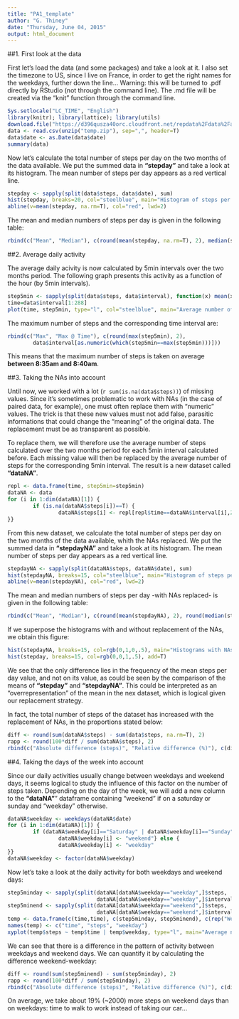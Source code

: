 ```yaml
---
title: "PA1_template"
author: "G. Thiney"
date: "Thursday, June 04, 2015"
output: html_document
---
```


##1. First look at the data

First let's load the data (and some packages) and take a look at it. I also set the timezone to US, since I live on France, in order to get the right names for the weekdays, further down the line... Warning: this will be turned to .pdf directly by RStudio (not through the command line). The .md file will be created via the "knit" function through the command line.

```r
Sys.setlocale("LC_TIME", "English")
library(knitr); library(lattice); library(utils)
download.file("https://d396qusza40orc.cloudfront.net/repdata%2Fdata%2Factivity.zip", "temp.zip", method="wininet")
data <- read.csv(unzip("temp.zip"), sep=",", header=T)
data$date <- as.Date(data$date)
summary(data)
```

Now let's calculate the total number of steps per day on the two months of the data available. We put the summed data in **"stepday"** and take a look at its histogram. The mean number of steps per day appears as a red vertical line.

```r
stepday <- sapply(split(data$steps, data$date), sum)
hist(stepday, breaks=20, col="steelblue", main="Histogram of steps per day, and mean", xlab="Steps per day")
abline(v=mean(stepday, na.rm=T), col="red", lwd=2)
```

The mean and median numbers of steps per day is given in the following table:

```r
rbind(c("Mean", "Median"), c(round(mean(stepday, na.rm=T), 2), median(stepday, na.rm=T)))
```

##2. Average daily activity

The average daily acivity is now calculated by 5min intervals over the two months period. The following graph presents this activity as a function of the hour (by 5min intervals).

```r
step5min <- sapply(split(data$steps, data$interval), function(x) mean(x, na.rm=T))
time=data$interval[1:288]
plot(time, step5min, type="l", col="steelblue", main="Average number of steps during the day ")
```

The maximum number of steps and the corresponding time interval are:

```r
rbind(c("Max", "Max @ Time"), c(round(max(step5min), 2), 
        data$interval[as.numeric(which(step5min==max(step5min)))]))
```

This means that the maximum number of steps is taken on average **between 8:35am and 8:40am**.

##3. Taking the NAs into account

Until now, we worked with a lot (`r sum(is.na(data$steps))`) of missing values. Since it's sometimes problematic to work with NAs (in the case of paired data, for example), one must often replace them with "numeric" values. The trick is that these new values must not add false, parasitic informations that could change the "meaning" of the original data. The replacement must be as transparent as possible.

To replace them, we will therefore use the average number of steps calculated over the two months period for each 5min interval calculated before. Each missing value will then be replaced by the average number of steps for the corresponding 5min interval. The result is a new dataset called **"dataNA"**. 

```r
repl <- data.frame(time, step5min=step5min)
dataNA <- data
for (i in 1:dim(dataNA)[1]) {
        if (is.na(dataNA$steps[i])==T) {
                dataNA$steps[i] <- repl[repl$time==dataNA$interval[i],2]
}}
```

From this new dataset, we calculate the total number of steps per day on the two months of the data available, whith the NAs replaced. We put the summed data in **"stepdayNA"** and take a look at its histogram. The mean number of steps per day appears as a red vertical line.

```r
stepdayNA <- sapply(split(dataNA$steps, dataNA$date), sum)
hist(stepdayNA, breaks=15, col="steelblue", main="Histogram of steps per day (with NAs replaced), and mean", xlab="Steps per day")
abline(v=mean(stepdayNA), col="red", lwd=2)
```

The mean and median numbers of steps per day -with NAs replaced- is given in the following table:

```r
rbind(c("Mean", "Median"), c(round(mean(stepdayNA), 2), round(median(stepdayNA), 2)))
```

If we superpose the histograms with and without replacement of the NAs, we obtain this figure:

```r
hist(stepdayNA, breaks=15, col=rgb(0,1,0,.5), main="Histograms with NAs (blue) or with NAs replaced (green)", xlab="Steps per day")
hist(stepday, breaks=15, col=rgb(0,0,1,.5), add=T)
```

We see that the only difference lies in the frequency of the mean steps per day value, and not on its value, as could be seen by the comparison of the means of **"stepday"** and **"stepdayNA"**. This could be interpreted as an "overrepresentation" of the mean in the nex dataset, which is logical given our replacement strategy.

In fact, the total number of steps of the dataset has increased with the replacement of NAs, in the proportions stated below:

```r
diff <- round(sum(dataNA$steps) - sum(data$steps, na.rm=T), 2)
rapp <- round(100*diff / sum(dataNA$steps), 2)
rbind(c("Absolute difference (steps)", "Relative difference (%)"), c(diff, rapp))
```


##4. Taking the days of the week into account

Since our daily activities usually change between weekdays and weekend days, it seems logical to study the influence of this factor on the number of steps taken. Depending on the day of the week, we will add a new column to the **"dataNA"**" dataframe containing "weekend" if on a saturday or sunday and "weekday" otherwise.

```r
dataNA$weekday <- weekdays(dataNA$date)
for (i in 1:dim(dataNA)[1]) {
        if (dataNA$weekday[i]=="Saturday" | dataNA$weekday[i]=="Sunday") {
                dataNA$weekday[i] <- "weekend"} else {
                dataNA$weekday[i] <- "weekday"
}}
dataNA$weekday <- factor(dataNA$weekday)
```

Now let's take a look at the daily activity for both weekdays and weekend days:

```r
step5minday <- sapply(split(dataNA[dataNA$weekday=="weekday",]$steps, 
                            dataNA[dataNA$weekday=="weekday",]$interval), mean)
step5minend <- sapply(split(dataNA[dataNA$weekday=="weekend",]$steps, 
                            dataNA[dataNA$weekday=="weekend",]$interval), mean)
temp <- data.frame(c(time,time), c(step5minday, step5minend), c(rep("Weekday", 288), rep("Weekend", 288)))
names(temp) <- c("time", "steps", "weekday")
xyplot(temp$steps ~ temp$time | temp$weekday, type="l", main="Average number of steps for weekdays and weekends", xlab="time", ylab="steps")
```

We can see that there is a difference in the pattern of activity between weekdays and weekend days. We can quantify it by calculating the difference weekend-weekday: 

```r
diff <- round(sum(step5minend) - sum(step5minday), 2)
rapp <- round(100*diff / sum(step5minday), 2)
rbind(c("Absolute difference (steps)", "Relative difference (%)"), c(diff, rapp))
```

On average, we take about 19% (~2000) more steps on weekend days than on weekdays: time to walk to work instead of taking our car...


